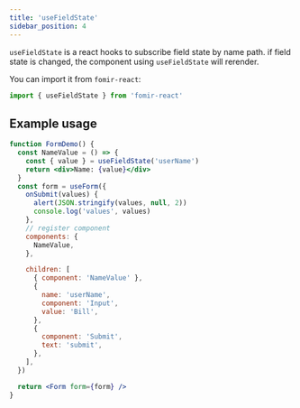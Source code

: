 ```yaml
---
title: 'useFieldState'
sidebar_position: 4
---
```


`useFieldState` is a react hooks to subscribe field state by name path. if field state is changed, the component using `useFieldState` will rerender.

You can import it from `fomir-react`:

```jsx
import { useFieldState } from 'fomir-react'
```

## Example usage

```jsx live
function FormDemo() {
  const NameValue = () => {
    const { value } = useFieldState('userName')
    return <div>Name: {value}</div>
  }
  const form = useForm({
    onSubmit(values) {
      alert(JSON.stringify(values, null, 2))
      console.log('values', values)
    },
    // register component
    components: {
      NameValue,
    },

    children: [
      { component: 'NameValue' },
      {
        name: 'userName',
        component: 'Input',
        value: 'Bill',
      },
      {
        component: 'Submit',
        text: 'submit',
      },
    ],
  })

  return <Form form={form} />
}
```
